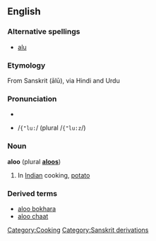 ==English==
===Alternative spellings===
* [[alu]]

===Etymology===
From Sanskrit [[]] (ālū), via Hindi and Urdu

===Pronunciation===
*{{IPA|/æˈluː/ (plural /æˈluːz/)}}
*{{SAMPA}} /<tt>{"lu:</tt>/ (plural /<tt>{"lu:z</tt>/)

===Noun===
'''aloo''' (plural '''[[aloos]]''')
#In [[Indian]] cooking, [[potato]]

===Derived terms===
* [[aloo bokhara]]
* [[aloo chaat]]

[[Category:Cooking]]
[[Category:Sanskrit derivations]]
